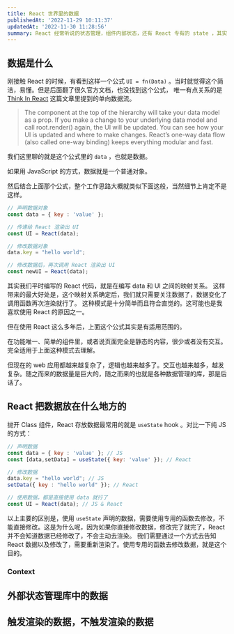 ```yaml
---
title: React 世界里的数据
publishedAt: '2022-11-29 10:11:37'
updatedAt: '2022-11-30 11:28:56'
summary: React 经常听说的状态管理，组件内部状态，还有 React 专有的 state ，其实都是数据，那它们有什么区别呢？
---
```


## 数据是什么

刚接触 React 的时候，有看到这样一个公式 `UI = fn(Data)` 。当时就觉得这个简洁，易懂。但是后面翻了很久官方文档，也没找到这个公式，
唯一有点关系的是 [Think In React](https://reactjs.org/docs/thinking-in-react.html) 这篇文章里提到的单向数据流。

>The component at the top of the hierarchy will take your data model as a prop. If you make a change to your underlying data model and call root.render() again, the UI will be updated. You can see how your UI is updated and where to make changes. React’s one-way data flow (also called one-way binding) keeps everything modular and fast.

我们这里聊的就是这个公式里的 `data` ，也就是数据。

如果用 JavaScript 的方式，数据就是一个普通对象。

然后结合上面那个公式，整个工作思路大概就类似下面这般，当然细节上肯定不是这样。

```js
// 声明数据对象
const data = { key : 'value' };

// 传递给 React 渲染出 UI
const UI = React(data);

// 修改数据对象
data.key = "hello world";

// 修改数据后，再次调用 React 渲染出 UI
const newUI = React(data);
```

其实我们平时编写的 React 代码，就是在编写 data 和 UI 之间的映射关系。
这样带来的最大好处是，这个映射关系确定后，我们就只需要关注数据了，数据变化了调用函数再次渲染就行了。
这种模式是十分简单而且符合直觉的。这可能也是我喜欢使用 React 的原因之一。

但在使用 React 这么多年后，上面这个公式其实是有适用范围的。

在功能唯一、简单的组件里，或者说页面完全是静态的内容，很少或者没有交互。完全适用于上面这种模式去理解。

但现在的 web 应用都越来越复杂了，逻辑也越来越多了。交互也越来越多，越发复杂。随之而来的数据量是巨大的，随之而来的也就是各种数据管理的库，那是后话了。


## React 把数据放在什么地方的

抛开 Class 组件，React 存放数据最常用的就是 `useState` hook 。对比一下纯 JS 的方式：

```js
// 声明数据
const data = { key : 'value' }; // JS
const [data,setData] = useState({ key: 'value' }); // React

// 修改数据
data.key = "hello world"; // JS
setData({ key : "hello world" }); // React

// 使用数据，都是直接使用 data 就行了
const UI = React(data); // JS & React
```

以上主要的区别是，使用 `useState` 声明的数据，需要使用专用的函数去修改，不能直接修改。这是为什么呢，因为如果你直接修改数据，修改完了就完了，React 并不会知道数据已经修改了，不会主动去渲染。
我们需要通过一个方式去告知 React 数据以及修改了，需要重新渲染了。使用专用的函数去修改数据，就是这个目的。

### Context



## 外部状态管理库中的数据


## 触发渲染的数据，不触发渲染的数据
